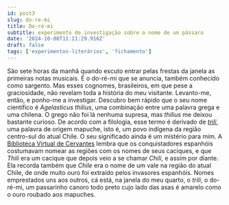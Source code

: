 ```yaml
---
id: post3
slug: do-re-mi
title: Do-ré-mi
subtitle: experimento de investigação sobre o nome de um pássaro
date: '2024-10-08T11:21:29.916Z'
draft: false
tags: ['experimentos-literários', 'fichamento']
---
```


São sete horas da manhã quando escuto entrar pelas frestas da janela as primeiras notas musicais. 
É o do-ré-mi que se anuncia, também conhecido como sargento. Mas esses cognomes, brasileiros, 
em que pese a graciosidade, não revelam toda a história do meu visitante. Levanto-me, então, 
e ponho-me a investigar. Descubro bem rápido que o seu nome científico é _Agelasticus thilius_, 
uma combinação entre uma palavra grega e uma chilena. O grego não foi lá nenhuma supresa, mas 
_thilius_ me deixou bastante curioso. De acordo com a filologia, esse termo é derivado de
_[trili](https://www.scielo.cl/scielo.php?script=sci_arttext&pid=S0718-93032010000200008)_, 
uma palavra de origem mapuche, isto é, um povo indígena da região centro-sul do atual Chile. 
O seu significado ainda é um mistério para mim. A [Biblioteca Virtual de Cervantes](https://www.cervantesvirtual.com/obra-visor/la-araucana-ilustraciones--0/html/016456e2-82b2-11df-acc7-002185ce6064_57.html)
lembra que os conquistadores espanhóis costumavam nomear as regiões com os 
nomes de seus caciques, e que _Thili_ era um cacique que depois veio a se chamar _Chili_, 
e assim por diante. Ela recorda também que _Chile_ era o nome de um vale na região do atual Chile,
de onde muito ouro foi extraído pelos invasores espanhóis. Nomes emprestados uns aos
outros, cá está, na janela do meu quarto, o _trili_, o do-ré-mi, um passarinho canoro todo preto
cujo lado das asas é amarelo como o ouro roubado aos mapuches. 
